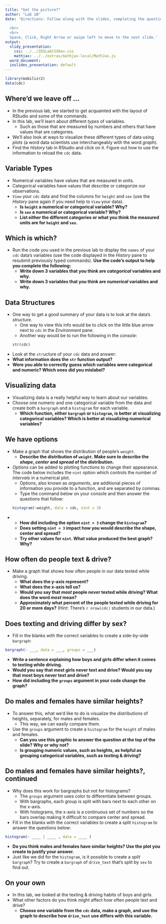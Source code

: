 ```yaml
---
title: "Get the picture?"
author: "Lab 1B"
date: 'Directions: Follow along with the slides, completing the questions in <font color=#25679E><b>blue</b></font> on your computer, and answering the questions in **red** in your journal.
  
  <br>
  <br>
  Space, Click, Right Arrow or swipe left to move to the next slide.'
output:
  slidy_presentation:
    css: ../../IDSLabCSSRev.css
    mathjax: ../../extras/mathjax-local/MathJax.js
  word_document:
  ioslides_presentation: default
---
```


```r
library(mobilizr2)
data(cdc)
```

## Where'd we leave off ...

- In the previous lab, we started to get acquainted with the layout of RStudio and some of the commands.
- In this lab, we'll learn about different _types_ of variables. 
    - Such as those that are measured by numbers and others that have values that are categories.
- We'll also look at ways to visualize these different types of data using _plots_ (a word data scientists use interchangeably with the word _graph_).
- <span class="blue">Find the _History_ tab in RStudio and click on it. Figure out how to use the information to reload the `cdc` data.</span>


## Variable Types

- Numerical variables have values that are measured in units.
- Categorical variables have values that describe or categorize our observations.
- <span class="blue">`View` your `cdc` data and find the columns for `height` and `sex` (use the _History_ pane again if you need help to `View` your data).</span>
    - **Is `height` a numerical or categorical variable? Why?**
    - **Is `sex` a numerical or categorical variable? Why?**
    - **List either the different categories or what you think the measured units are for `height` and `sex`.**

    
## Which is which?

- <span class="blue">Run the code you used in the previous lab to display the `names` of your `cdc` data's variables (use the code displayed in the _History_ pane to resubmit previously typed commands).</span> **Use the code's output to help you complete the following:**
    - **Write down 3 variables that you think are _categorical_ variables and why.**
    - **Write down 3 variables that you think are _numerical_ variables and why.**


## Data Structures

- One way to get a good summary of your data is to look at the data's _structure_.
    - One way to view this info would be to click on the little blue arrow next to `cdc` in the _Environment_ pane.
    - Another way would be to run the following in the _console_:
```r
str(cdc)
```

- <span class="blue">Look at the `str`ucture of your `cdc` data and answer:</span>
- **What information does the `str` function output?**
- **Were you able to correctly guess which variables were categorical and numeric? Which ones did you mislabel?**
    

## Visualizing data

- Visualizing data is a really helpful way to learn about our variables.
- <span class="blue">Choose one numeric and one categorical variable from the data and create both a `bargraph` and a `histogram` for each variable.</span>
    - **Which function, either `bargraph` or `histogram`, is better at visualizing categorical variables? Which is better at visualizing numerical variables?**
    
## We have options

- <span class="blue">Make a graph that shows the distribution of people's `weight`.</span>
  - **Describe the distribution of `weight`. Make sure to describe the _shape_, _center_ and _spread_ of the distribution.**

- _Options_ can be added to plotting functions to change their appearance. The code below includes the `nint` option which controls the number of _intervals_ in a numerical plot.
  - Options, also known as _arguments_, are additional pieces of information you provide to a function, and are separated by commas.
  - <span class="blue">Type the command below on your console and then answer the questions that follow:</span>
```r
histogram(~weight, data = cdc, nint = 3)
```
-
  - **How did including the option `nint = 3` change the `histogram`?**
  - **Does setting `nint = 3` impact how you would describe the shape, center and spread?**
  - **Try other values for `nint`. What value produced the best graph? Why?**
 
## How often do people text & drive?

- <span class="blue">Make a graph that shows how often people in our data texted while driving.</span>
    - **What does the y-axis represent?**
    - **What does the x-axis tell us?**
    - **Would you say that _most_ people _never_ texted while driving? What does the word _most_ mean?**
    - **Approximately what percent of the people texted while driving for 20 or more days?** (Hint: There's `r nrow(cdc)` students in our data.)


## Does texting and driving differ by sex?

- <span class="blue">Fill in the blanks with the correct variables to create a side-by-side `bargraph`:</span>

```r
bargraph(~ ___, data = ___, groups = ___)
```

- **Write a sentence explaining how boys and girls differ when it comes to texting while driving.**
- **Would you say that most girls never text and drive?  Would you say that most boys never text and drive?**
- **How did including the `groups` argument in your code change the graph?**


## Do males and females have similar heights?

- To answer this, what we'd like to do is visualize the distributions of heights, separately, for males and females.
    - This way, we can easily compare them.
- <span class="blue">Use the `groups` argument to create a `histogram` for the `height` of males and females.</span>
    - **Can you use this graphic to answer the question at the top of the slide? Why or why not?**
    - **Is grouping numeric values, such as heights, as helpful as grouping categorical variables, such as texting & driving?**
    

## Do males and females have similar heights?, continued

- Why does this work for bargraphs but not for histograms?
    - The `groups` argument uses color to differentiate between groups.
    - With bargraphs, each group is split with bars next to each other on the x-axis. 
    - With histograms, the x-axis is a continuous set of numbers so the bars overlap making it difficult to compare center and spread.

- <span class="blue">Fill in the blanks with the correct variables to create a split `histogram` to answer the questions below:</span>

```r
histogram(~ ____ | ____ , data = ____ )
```

- **Do you think males and females have similar heights? Use the plot you create to justify your answer.**
- <span class="blue">Just like we did for the `histogram`, is it possible to create a _split_ `bargraph`? Try to create a `bargraph` of `drive_text` that's split by `sex` to find out.</span>

## On your own

- In this lab, we looked at the texting & driving habits of boys and girls. 
- What other factors do you think might affect how often people text and drive?
    - **Choose one variable from the `cdc` data, make a graph, and use the graph to describe how `drive_text` use differs with this variable.**
